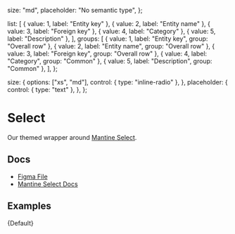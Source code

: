 
  size: "md",
  placeholder: "No semantic type",
};

  list: [
    { value: 1, label: "Entity key" },
    { value: 2, label: "Entity name" },
    { value: 3, label: "Foreign key" },
    { value: 4, label: "Category" },
    { value: 5, label: "Description" },
  ],
  groups: [
    { value: 1, label: "Entity key", group: "Overall row" },
    { value: 2, label: "Entity name", group: "Overall row" },
    { value: 3, label: "Foreign key", group: "Overall row" },
    { value: 4, label: "Category", group: "Common" },
    { value: 5, label: "Description", group: "Common" },
  ],
};

  size: {
    options: ["xs", "md"],
    control: { type: "inline-radio" },
  },
  placeholder: {
    control: { type: "text" },
  },
};

<Meta
  title="Inputs/Select"
  component={Select}
  args={args}
  argTypes={argTypes}
/>

# Select

Our themed wrapper around [Mantine Select](https://mantine.dev/core/select/).

## Docs

- [Figma File](https://www.figma.com/file/21uCY0czmCfb6QBjRce0I8/Input-%2F-Select?type=design&node-id=1-96&mode=design&t=Mk8RP6HsneuWzHtr-0)
- [Mantine Select Docs](https://mantine.dev/core/select/)

## Examples


<Canvas>
  <Story name="Default">{Default}</Story>
</Canvas>
